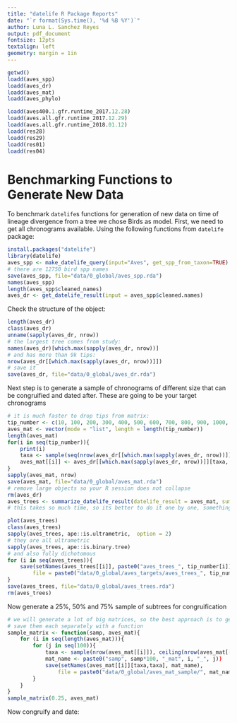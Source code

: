 ```yaml
---
title: "datelife R Package Reports"
date: "`r format(Sys.time(), '%d %B %Y')`"
author: Luna L. Sanchez Reyes
output: pdf_document
fontsize: 12pts
textalign: left
geometry: margin = 1in
---
```

```r
getwd()
loadd(aves_spp)
loadd(aves_dr)
loadd(aves_mat)
loadd(aves_phylo)

loadd(aves400.1.gfr.runtime_2017.12.28)
loadd(aves.all.gfr.runtime_2017.12.29)
loadd(aves.all.gfr.runtime_2018.01.12)
loadd(res28)
loadd(res29)
loadd(res01)
loadd(res04)
```
# Benchmarking Functions to Generate New Data

To benchmark `datelife`s functions for generation of new data on time of lineage divergence from a tree we chose Birds as model.
First, we need to get all chronograms available. Using the following functions from `datelife` package:

```r
install.packages("datelife")
library(datelife)
aves_spp <- make_datelife_query(input="Aves", get_spp_from_taxon=TRUE)
# there are 12750 bird spp names
save(aves_spp, file="data/0_global/aves_spp.rda")
names(aves_spp)
length(aves_spp$cleaned_names)
aves_dr <- get_datelife_result(input = aves_spp$cleaned.names)
```
Check the structure of the object:
```r
length(aves_dr)
class(aves_dr)
unname(sapply(aves_dr, nrow))
# the largest tree comes from study:
names(aves_dr)[which.max(sapply(aves_dr, nrow))]
# and has more than 9k tips:
nrow(aves_dr[[which.max(sapply(aves_dr, nrow))]])
# save it
save(aves_dr, file="data/0_global/aves_dr.rda")
```
<!-- Now summarize results of the `datelife` search as a `phylo` object:
```r
start_time <- Sys.time() # to register run time
aves_phylo <- summarize_datelife_result(datelife_query = aves_spp$cleaned.names, datelife_result = aves_dr, summary_format = "phylo_all")
runtime <- Sys.time() - start_time # end of registering function running time
attr(aves_phylo, "runtime") <- runtime
save(aves_phylo, file = "data/0_global/aves_phylo.rda")
``` -->
<!-- Summarizing as phylo all bird chronograms took me `r paste(as.character(round(attr(aves_phylo, "runtime"), digits = 2)), attr(attr(aves_phylo, "runtime"), "units"))`
if the previous does not work, assign aves_phylo runtime to an object inside the plan. -->

Next step is to generate a sample of chronograms of different size that can be congruified and dated after.
These are going to be your target chronograms
```r
# it is much faster to drop tips from matrix:
tip_number <- c(10, 100, 200, 300, 400, 500, 600, 700, 800, 900, 1000, 2000, 3000, 4000, 5000, 6000, 7000, 8000, 9000)
aves_mat <- vector(mode = "list", length = length(tip_number))
length(aves_mat)
for(i in seq(tip_number)){
    print(i)
    taxa <- sample(seq(nrow(aves_dr[[which.max(sapply(aves_dr, nrow))]])), tip_number[i])
    aves_mat[[i]] <- aves_dr[[which.max(sapply(aves_dr, nrow))]][taxa, taxa]
}
sapply(aves_mat, nrow)
save(aves_mat, file="data/0_global/aves_mat.rda")
# remove large objects so your R session does not collapse
rm(aves_dr)
aves_trees <- summarize_datelife_result(datelife_result = aves_mat, summary_format = "phylo_all")
# this takes so much time, so its better to do it one by one, something like this:

plot(aves_trees)
class(aves_trees)
sapply(aves_trees, ape::is.ultrametric,  option = 2)
# they are all ultrametric
sapply(aves_trees, ape::is.binary.tree)
# and also fully dichotomous
for (i in seq(aves_trees)){
    save(setNames(aves_trees[[i]], paste0("aves_trees_", tip_number[i])),
        file = paste0("data/0_global/aves_targets/aves_trees_", tip_number[i], ".rda"))
}
save(aves_trees, file="data/0_global/aves_trees.rda")
rm(aves_trees)
```
Now generate a 25%, 50% and 75% sample of subtrees for congruification

```r
# we will generate a lot of big matrices, so the best approach is to generate and
# save them each separately with a function
sample_matrix <- function(samp, aves_mat){
    for (i in seq(length(aves_mat))){
        for (j in seq(100)){
            taxa <- sample(nrow(aves_mat[[i]]), ceiling(nrow(aves_mat[[i]])*samp))
            mat_name <- paste0("samp", samp*100, "_mat", i, "_", j))
            save(setNames(aves_mat[[i]][taxa,taxa], mat_name),
                file = paste0("data/0_global/aves_mat_sample/", mat_name, ".rda"))
        }
    }
}
sample_matrix(0.25, aves_mat)
```

Now congruify and date:

```r

```
